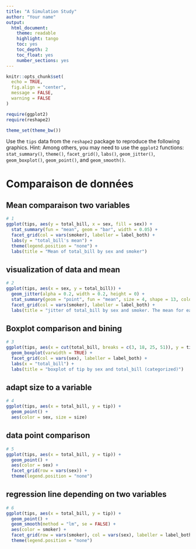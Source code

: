 ---
title: "A Simulation Study"
author: "Your name"
output: 
  html_document:
    theme: readable
    highlight: tango
    toc: yes
    toc_depth: 2
    toc_float: yes
    number_sections: yes
---

```{r, include=FALSE}
knitr::opts_chunk$set(
  echo = TRUE,
  fig.align = "center",
  message = FALSE,
  warning = FALSE
)
```

```{r packages 2, include=TRUE}
require(ggplot2)
require(reshape2)
```

```{r settings 2, include=TRUE}
theme_set(theme_bw())
```

Use the `tips` data from the `reshape2` package to reproduce the following graphics.  Hint: Among others, you may need to use the `ggplot2` functions:  `stat_summary()`, `theme()`, `facet_grid()`, `labs()`, `geom_jitter()`, `geom_boxplot()`, `geom_point()`, and `geom_smooth()`.    

# Comparaison de données {.tabset .tabset-pills}

## Mean comparaison two variables {-}
```{r}
# 1
ggplot(tips, aes(y = total_bill, x = sex, fill = sex)) +
  stat_summary(fun = "mean", geom = "bar", width = 0.05) +
  facet_grid(col = vars(smoker), labeller = label_both) +
  labs(y = "total_bill's mean") +
  theme(legend.position = "none") +
  labs(title = "Mean of total_bill by sex and smoker")
```

## visualization of data and mean {-}
```{r}
# 2
ggplot(tips, aes(x = sex, y = total_bill)) +
  geom_jitter(alpha = 0.2, width = 0.2, height = 0) +
  stat_summary(geom = "point", fun = "mean", size = 4, shape = 13, color = "red") +
  facet_grid(col = vars(smoker), labeller = label_both) +
  labs(title = "jitter of total_bill by sex and smoker. The mean for each group is indicated by a circle-cross")
```

## Boxplot comparison and bining {-}
```{r}
# 3
ggplot(tips, aes(x = cut(total_bill, breaks = c(3, 18, 25, 51)), y = tip)) +
  geom_boxplot(varwidth = TRUE) +
  facet_grid(col = vars(sex), labeller = label_both) +
  labs(x = "total_bill") +
  labs(title = "boxplot of tip by sex and total_bill (categorized)")
```
## adapt size to a variable {-}
```{r}
# 4
ggplot(tips, aes(x = total_bill, y = tip)) +
  geom_point() +
  aes(color = sex, size = size)
```

## data point comparison {-}
```{r}
# 5
ggplot(tips, aes(x = total_bill, y = tip)) +
  geom_point() +
  aes(color = sex) +
  facet_grid(row = vars(sex)) +
  theme(legend.position = "none")
```

## regression line depending on two variables {-}
```{r}
# 6
ggplot(tips, aes(x = total_bill, y = tip)) +
  geom_point() +
  geom_smooth(method = "lm", se = FALSE) +
  aes(color = smoker) +
  facet_grid(row = vars(smoker), col = vars(sex), labeller = label_both) +
  theme(legend.position = "none")
```
